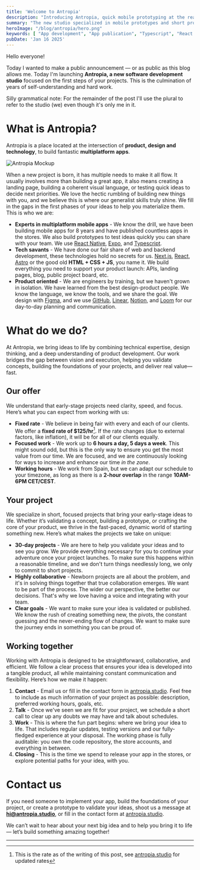 ```yaml
---
title: 'Welcome to Antropia'
description: "Introducing Antropia, quick mobile prototyping at the reach of your fingertips"
summary: "The new studio specialized in mobile prototypes and short projects."
heroImage: "/blog/antropia/hero.png"
keywords: [ "App development", "App publication", "Typescript", "React Native", "Prototyping", "App design", "Antropia" ]
pubDate: 'Jan 16 2025'
---
```


Hello everyone!

Today I wanted to make a public announcement — or as public as this blog allows me. Today I'm launching **Antropia, a new software development studio** focused on the first steps of your projects. This is the culmination of years of self-understanding and hard work.

Silly grammatical note: For the remainder of the post I'll use the plural to refer to the studio (we) even though it's only me in it.

# What is Antropia?

Antropia is a place located at the intersection of **product, design and technology**, to build fantastic **multiplatform apps**.

![Antropia Mockup](/blog/welcome-to-antropia/mockup.png)

When a new project is born, it has multiple needs to make it all flow. It usually involves more than building a great app, it also means creating a landing page, building a coherent visual language, or testing quick ideas to decide next priorities. We love the hectic rumbling of building new things with you, and we believe this is where our generalist skills truly shine. We fill in the gaps in the first phases of your ideas to help you materialize them. This is who we are:

- **Experts in multiplatform mobile apps** - We know the drill, we have been building mobile apps for 8 years and have published countless apps in the stores. We also build prototypes to test ideas quickly you can share with your team. We use [React Native](https://reactnative.dev/), [Expo](https://expo.dev/), and [Typescript](https://www.typescriptlang.org/).
- **Tech savants** - We have done our fair share of web and backend development, these technologies hold no secrets for us. [Next.js](https://nextjs.org/), [React](https://react.dev/), [Astro](https://astro.build/) or the good old **HTML + CSS + JS**, you name it. We build everything you need to support your product launch: APIs, landing pages, blog, public project board, etc.
- **Product oriented** - We are engineers by training, but we haven't grown in isolation. We have learned from the best design-product people. We know the language, we know the tools, and we share the goal. We design with [Figma](https://www.figma.com/), and we use [GitHub](https://github.com/), [Linear](https://linear.app/), [Notion](https://www.notion.com/), and [Loom](https://www.loom.com/) for our day-to-day planning and communication.

# What do we do?

At Antropia, we bring ideas to life by combining technical expertise, design thinking, and a deep understanding of product development. Our work bridges the gap between vision and execution, helping you validate concepts, building the foundations of your projects, and deliver real value—fast.

## Our offer

We understand that early-stage projects need clarity, speed, and focus. Here’s what you can expect from working with us:

- **Fixed rate** - We believe in being fair with every and each of our clients. We offer a **fixed rate of $125/hr**[^1]. If the rate changes (due to external factors, like inflation), it will be for all of our clients equally.
- **Focused work** - We work up to **6 hours a day, 5 days a week**. This might sound odd, but this is the only way to ensure you get the most value from our time. We are focused, and we are continuously looking for ways to increase and enhance our time _in the zone_.
- **Working hours** - We work from Spain, but we can adapt our schedule to your timezone, as long as there is a **2-hour overlap** in the range **10AM-6PM CET/CEST**.

## Your project

We specialize in short, focused projects that bring your early-stage ideas to life. Whether it’s validating a concept, building a prototype, or crafting the core of your product, we thrive in the fast-paced, dynamic world of starting something new. Here’s what makes the projects we take on unique:

- **30-day projects** - We are here to help you validate your ideas and to see you grow. We provide everything necessary for you to continue your adventure once your project launches. To make sure this happens within a reasonable timeline, and we don't turn things needlessly long, we only to commit to short projects.
- **Highly collaborative** - Newborn projects are all about the problem, and it's in solving things together that true collaboration emerges. We want to be part of the process. The wider our perspective, the better our decisions. That's why we love having a voice and integrating with your team.
- **Clear goals** - We want to make sure your idea is validated or published. We know the rush of creating something new, the pivots, the constant guessing and the never-ending flow of changes. We want to make sure the journey ends in something you can be proud of.

## Working together

Working with Antropia is designed to be straightforward, collaborative, and efficient. We follow a clear process that ensures your idea is developed into a tangible product, all while maintaining constant communication and flexibility. Here’s how we make it happen:

1. **Contact** - Email us or fill in the contact form in [antropia.studio](https://antropia.studio). Feel free to include as much information of your project as possible: description, preferred working hours, goals, etc.
2. **Talk** - Once we've seen we are fit for your project, we schedule a short call to clear up any doubts we may have and talk about schedules.
3. **Work** - This is where the fun part begins: where we bring your idea to life. That includes regular updates, testing versions and our fully-fledged experience at your disposal. The working phase is fully auditable: you own the code repository, the store accounts, and everything in between.
4. **Closing** - This is the time we spend to release your app in the stores, or explore potential paths for your idea, with you.

# Contact us

If you need someone to implement your app, build the foundations of your project, or create a prototype to validate your ideas, shoot us a message at **hi@antropia.studio**, or fill in the contact form at [antropia.studio](https://antropia.studio/contact).

We can’t wait to hear about your next big idea and to help you bring it to life — let’s build something amazing together!

---

[^1]: This is the rate as of the writing of this post, see [antropia.studio](http://antropia.studio) for updated rates
